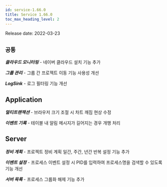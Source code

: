 ```yaml
---
id: service-1.66.0
title: Service 1.66.0
toc_max_heading_level: 2
---
```



Release date: 2022-03-23

## `공통`

**_클라우드 모니터링_** - 네이버 클라우드 설치 기능 추가

**_그룹 관리_** - 그룹 간 프로젝트 이동 기능 사용성 개선

**_LogSink_** - 로그 필터링 기능 개선

## Application

**_멀티트랜잭션_** - 브라우저 크기 조절 시 차트 깨짐 현상 수정

**_이벤트 기록_** - 테이블 내 알림 메시지가 길어지는 경우 개행 처리

## Server

**_정비 계획_** - 프로젝트 정비 계획 일간, 주간, 년간 반복 설정 기능 추가 

**_이벤트 설정_** - 프로세스 이벤트 설정 시 PID를 입력하여 프로세스명을 검색할 수 있도록 기능 개선

**_서버 목록_** - 프로세스 그룹화 해제 기능 추가
